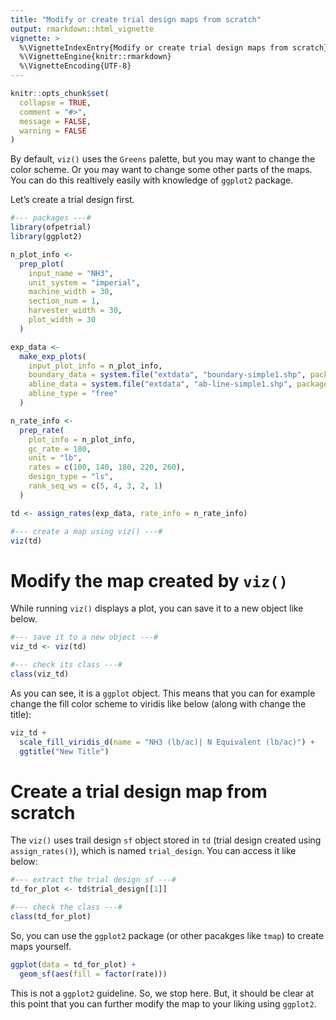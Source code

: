 ```yaml
---
title: "Modify or create trial design maps from scratch"
output: rmarkdown::html_vignette
vignette: >
  %\VignetteIndexEntry{Modify or create trial design maps from scratch}
  %\VignetteEngine{knitr::rmarkdown}
  %\VignetteEncoding{UTF-8}
---
```


```r
knitr::opts_chunk$set(
  collapse = TRUE,
  comment = "#>",
  message = FALSE,
  warning = FALSE
)
```

By default, `viz()` uses the `Greens` palette, but you may want to change the color scheme. Or you may want to change some other parts of the maps. You can do this realtively easily with knowledge of  `ggplot2` package.

Let's create a trial design first.

```r
#--- packages ---#
library(ofpetrial)
library(ggplot2)

n_plot_info <-
  prep_plot(
    input_name = "NH3",
    unit_system = "imperial",
    machine_width = 30,
    section_num = 1,
    harvester_width = 30,
    plot_width = 30
  )

exp_data <-
  make_exp_plots(
    input_plot_info = n_plot_info,
    boundary_data = system.file("extdata", "boundary-simple1.shp", package = "ofpetrial"),
    abline_data = system.file("extdata", "ab-line-simple1.shp", package = "ofpetrial"),
    abline_type = "free"
  )

n_rate_info <-
  prep_rate(
    plot_info = n_plot_info,
    gc_rate = 180,
    unit = "lb",
    rates = c(100, 140, 180, 220, 260),
    design_type = "ls",
    rank_seq_ws = c(5, 4, 3, 2, 1)
  )

td <- assign_rates(exp_data, rate_info = n_rate_info)
```

```r
#--- create a map using viz() ---#
viz(td)
```

# Modify the map created by `viz()`

While running `viz()` displays a plot, you can save it to a new object like below. 


```r
#--- save it to a new object ---#
viz_td <- viz(td)

#--- check its class ---#
class(viz_td)
```

As you can see, it is a `ggplot` object. This means that you can for example change the fill color scheme to viridis like below (along with change the title):

```r
viz_td +
  scale_fill_viridis_d(name = "NH3 (lb/ac)| N Equivalent (lb/ac)") +
  ggtitle("New Title")
```

# Create a trial design map from scratch

The `viz()` uses trail design `sf` object stored in `td` (trial design created using `assign_rates()`), which is named `trial_design`. You can access it like below:

```r
#--- extract the trial design sf ---#
td_for_plot <- td$trial_design[[1]]

#--- check the class ---#
class(td_for_plot)
```

So, you can use the `ggplot2` package (or other pacakges like `tmap`) to create maps yourself.

```r
ggplot(data = td_for_plot) +
  geom_sf(aes(fill = factor(rate)))
```

This is not a `ggplot2` guideline. So, we stop here. But, it should be clear at this point that you can further modify the map to your liking using `ggplot2`.
